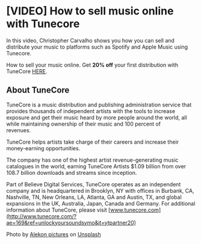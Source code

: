 # [VIDEO] How to sell music online with Tunecore



In this video, Christopher Carvalho shows you how you can sell and distribute your music to platforms such as Spotify and Apple Music using Tunecore.

How to sell your music online. Get **20% off** your first distribution with TuneCore [HERE](http://www.tunecore.com/?ae=169&ref=unlockyoursoundsymo&jt=ytpartner20).

About TuneCore
--------------

TuneCore is a music distribution and publishing administration service that provides thousands of independent artists with the tools to increase exposure and get their music heard by more people around the world, all while maintaining ownership of their music and 100 percent of  
revenues.

TuneCore helps artists take charge of their careers and increase their money-earning opportunities.

The company has one of the highest artist revenue-generating music catalogues in the world, earning TuneCore Artists $1.09 billion from over 108.7 billion downloads and streams since inception.

Part of Believe Digital Services, TuneCore operates as an independent company and is headquartered in Brooklyn, NY with offices in Burbank, CA,  
Nashville, TN, New Orleans, LA, Atlanta, GA and Austin, TX, and global expansions in the UK, Australia, Japan, Canada and Germany. For additional information about TuneCore, please visit [www.tunecore.com](http://www.tunecore.com/?ae=169&ref=unlockyoursoundsymo&jt=ytpartner20)

Photo by [Alekon pictures](https://unsplash.com/@alekonpictures?utm_source=unsplash&utm_medium=referral&utm_content=creditCopyText) on [Unsplash](https://unsplash.com/s/photos/musician?utm_source=unsplash&utm_medium=referral&utm_content=creditCopyText)

